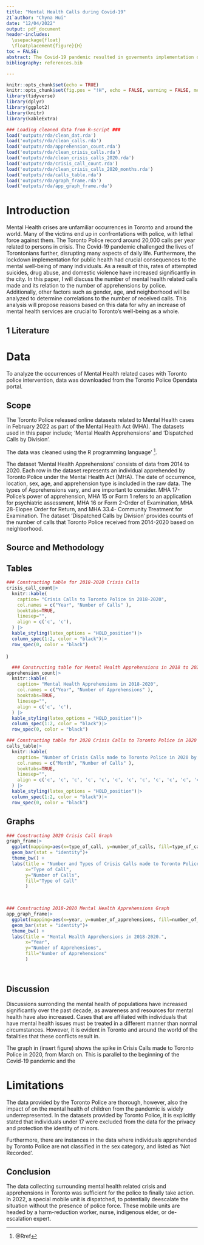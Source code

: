 ```yaml
---
title: "Mental Health Calls during Covid-19" 
21`author: "Chyna Hui"
date: "12/04/2022"
output: pdf_document
header-includes:
  \usepackage{float}
  \floatplacement{figure}{H}
toc = FALSE:
abstract: The Covid-19 pandemic resulted in goverments implementation of several lockdown mandates in Toronto since 2020. Although the lockdowns have ended, the consequences of this time on mental health persists. This paper uses data from Open Data Toronto to determine relationships between increasing mental health calls to police and access to mental health services in the city.
bibliography: references.bib 

---
```


```r
knitr::opts_chunk$set(echo = TRUE)
knitr::opts_chunk$set(fig.pos = "!H", echo = FALSE, warning = FALSE, message = FALSE)
library(tidyverse)
library(dplyr)
library(ggplot2)
library(knitr)
library(kableExtra)

```

```r
### Loading cleaned data from R-script ###
load('outputs/rda/clean_dat.rda')
load('outputs/rda/clean_calls.rda')
load('outputs/rda/apprehension_count.rda')
load('outputs/rda/clean_crisis_calls.rda')
load('outputs/rda/clean_crisis_calls_2020.rda')
load('outputs/rda/crisis_call_count.rda')
load('outputs/rda/clean_crisis_calls_2020_months.rda')
load('outputs/rda/calls_table.rda')
load('outputs/rda/graph_frame.rda')
load('outputs/rda/app_graph_frame.rda')
```
\newpage 

# Introduction
Mental Health crises are unfamiliar occurrences in Toronto and around the world. Many of the victims end up in confrontations with police, with lethal force against them. The Toronto Police record around 20,000 calls per year related to persons in crisis. The Covid-19 pandemic challenged the lives of Torontonians further, disrupting many aspects of daily life. Furthermore, the lockdown implementation for public health had crucial consequences to the mental well-being of many individuals. As a result of this, rates of attempted suicides, drug abuse, and domestic violence have increased significantly in the city. In this paper, I will discuss the number of mental health related calls made and its relation to the number of apprehensions by police. Additionally, other factors such as gender, age, and neighborhood will be analyzed to determine correlations to the number of received calls. This analysis will propose reasons based on this data for why an increase of mental health services are crucial to Toronto's well-being as a whole. 



## 1 Literature 


# Data
To analyze the occurrences of Mental Health related cases with Toronto police intervention, data was downloaded from the Toronto Police Opendata portal. 

## Scope
The Toronto Police released online datasets related to Mental Health cases in February 2022 as part of the Mental Health Act (MHA). The datasets used in this paper include; 'Mental Health Apprehensions' and 'Dispatched Calls by Division'.

The data was cleaned using the R programming language' ^[@Rref].

The dataset 'Mental Health Apprehensions' consists of data from 2014 to 2020. Each row in the dataset represents an individual apprehended by Toronto Police under the Mental Health Act (MHA). The date of occurrence, location, sex, age, and apprehension type is included in the raw data. The types of Apprehensions vary, and are important to consider. MHA 17-Police's power of apprehension, MHA 15 or Form 1 refers to an application for psychiatric assessment, MHA 16 or Form 2-Order of Examination, MHA 28-Elopee Order for Return, and MHA 33.4- Community Treatment for Examination. 
The dataset 'Dispatched Calls by Division' provides counts of the number of calls that Toronto Police received from 2014-2020 based on neighborhood. 

## Source and Methodology

## Tables
```r
### Constructing table for 2018-2020 Crisis Calls 
crisis_call_count|>
  knitr::kable(
    caption= "Crisis Calls to Toronto Police in 2018-2020",
    col.names = c("Year", "Number of Calls" ),
    booktabs=TRUE,
    linesep="",
    align = c('c', 'c'),
  ) |>
  kable_styling(latex_options = "HOLD_position")|>
  column_spec(1:2, color = "black")|>
  row_spec(0, color = "black")
```
  )

```r
  ### Constructing table for Mental Health Apprehensions in 2018 to 2020.
apprehension_count|>
  knitr::kable(
    caption= "Mental Health Apprehensions in 2018-2020",
    col.names = c("Year", "Number of Apprehensions" ),
    booktabs=TRUE,
    linesep="",
    align = c('c', 'c'),
  ) |>
  kable_styling(latex_options = "HOLD_position")|>
  column_spec(1:2, color = "black")|>
  row_spec(0, color = "black")

```

```r
### Constructing table for 2020 Crisis Calls to Toronto Police in 2020
calls_table|>
  knitr::kable(
    caption= "Number of Crisis Calls made to Toronto Police in 2020 by Month",
    col.names = c("Month", "Number of Calls" ),
    booktabs=TRUE,
    linesep="",
    align = c('c', 'c', 'c', 'c', 'c', 'c', 'c', 'c', 'c', 'c', 'c', 'c'),
  ) |>
  kable_styling(latex_options = "HOLD_position")|>
  column_spec(1:2, color = "black")|>
  row_spec(0, color = "black")
```

## Graphs 


```r
### Constructing 2020 Crisis Call Graph 
graph_frame|>
  ggplot(mapping=aes(x=type_of_call, y=number_of_calls, fill=type_of_call))+
  geom_bar(stat = "identity")+
  theme_bw() +
  labs(title = "Number and Types of Crisis Calls made to Toronto Police in 2020.",
       x="Type of Call",
       y="Number of Calls",
       fill="Type of Call"
       )

  

```



```r
### Constructing 2018-2020 Mental Health Apprehensions Graph 
app_graph_frame|>
  ggplot(mapping=aes(x=year, y=number_of_apprehensions, fill=number_of_apprehensions))+
  geom_bar(stat = "identity")+
  theme_bw() +
  labs(title = "Mental Health Apprehensions in 2018-2020.",
       x="Year",
       y="Number of Apprehensions",
       fill="Number of Apprehensions"
       )

  

```




## Discussion 
Discussions surronding the mental health of populations have increased significantly over the past decade, as awareness and resources for mental health have also increased. Cases that are affiliated with individuals that have mental health issues must be treated in a different manner than normal circumstances. However, it is evident in Toronto and around the world of the fatalities that these conflicts result in. 

The graph in (insert figure) shows the spike in Crisis Calls made to Toronto Police in 2020, from March on. This is parallel to the beginning of the Covid-19 pandemic and the 

# Limitations
The data provided by the Toronto Police are thorough, however, also the impact of on the mental health of children from the pandemic is widely underrepresented. In the datasets provided by Toronto Police, it is explicitly stated that individuals under 17 were excluded from the data for the privacy and protection the identity of minors. 

Furthermore, there are instances in the data where individuals apprehended by Toronto Police are not classified in the sex category, and listed as 'Not Recorded'. 

## Conclusion
The data collecting surrounding mental health related crisis and apprehensions in Toronto was sufficient for the police to finally take action. In 2022, a special mobile unit is dispatched, to potentially deescalate the situation without the presence of police force. These mobile units are headed by a harm-reduction worker, nurse, indigenous elder, or de-escalation expert. 

